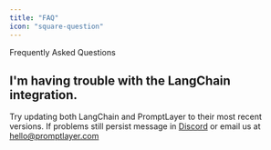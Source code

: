 ```yaml
---
title: "FAQ"
icon: "square-question"
---
```


Frequently Asked Questions

 
## I'm having trouble with the LangChain integration.

Try updating both LangChain and PromptLayer to their most recent versions. If problems still persist message in [Discord](https://discord.gg/ZZZDn7c3Q) or email us at hello@promptlayer.com
